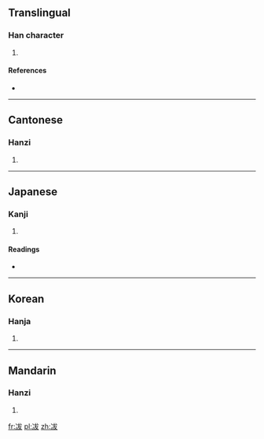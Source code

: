 {{zh-hanzi|{{zh-lookup|冹}}}}
==Translingual==

===Han character===
{{Han char|rn=15|rad=冫|as=05|sn=7|four=3314<sub>7</sub>|canj=戈一戈大水 (IMIKE), 戈一戈大大 (IMIKK)|ids=⿰[[冫]][[犮]]}}

# {{defn|Han|sort=冫05}}

====References====
* {{Han ref|kx=0132.030|dkj=01624|dj=0295.050|hdz=10295.140|uh=51B9|ud=20921|bh=CA6B|bd=51819}}

----

==Cantonese==

===Hanzi===
{{yue-hanzi|jyut=|y=bat1}}

# {{defn|lang=yue|sort=冫05}}

----

==Japanese==

===Kanji===
{{ja-kanji|grade=|rs=冫05}}

# {{defn|lang=ja|sort=冫05}}

====Readings====
* {{ja-readings|on=[[ふつ]] (futsu), [[ぶち]] (buchi), [[はつ]] (hatsu), [[ほち]] (hochi)|kun=}}

----

==Korean==

===Hanja===
{{ko-hanja|hangeul=불|rv=bul|mr=pul}}

# {{defn|lang=ko|sort=冫05}}

----

==Mandarin==

===Hanzi===
{{cmn-hanzi|pin=[[fú]] ([[fu2]])|wg=fu<sup>2</sup>}}

# {{defn|lang=cmn|sort=冫05}}

[[fr:冹]]
[[pl:冹]]
[[zh:冹]]